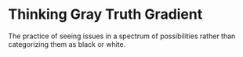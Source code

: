# Thinking Gray Truth Gradient

The practice of seeing issues in a spectrum of possibilities rather than categorizing them as black or white.